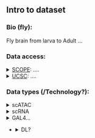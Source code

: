 ## Intro to dataset

### Bio (fly):

Fly brain from larva to Adult ...

### Data access:

<details>
  <summary>[SCOPE](http://scope.aertslab.org/#/Fly_Brain/*/welcome): .... </summary>
  Some more details?
</details>


<details>
  <summary>[UCSC](http://genome.ucsc.edu/s/saibar/BrainDevel_2020-04):  .... </summary>
  Some more details?
  e.g. session: includes...
  For more details see Section ["Data list"](http://localhost:24514/p/78e4df84/#shiny-tab-MenuItem7)
</details>


### Data types (/Technology?): 

<details><summary>scATAC</summary>
  Text description...
  </details>

<details><summary>scRNA</summary>
  Text description...
  </details>

<details><summary>GAL4...</summary>
  Text description...
  </details>
  

  
- <details><summary>DL? </summary>
  Text description...
  </details>

